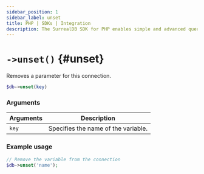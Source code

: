 ```yaml
---
sidebar_position: 1
sidebar_label: unset
title: PHP | SDKs | Integration
description: The SurrealDB SDK for PHP enables simple and advanced querying of a remote or embedded database.
---
```



# `->unset()` {#unset}

Removes a parameter for this connection.

```php title="Method Syntax"
$db->unset(key)
```

### Arguments
<table>
    <thead>
        <tr>
            <th colspan="2" scope="col">Arguments</th>
            <th colspan="2" scope="col">Description</th>
        </tr>
    </thead>  
    <tbody>
        <tr>
            <td colspan="2" scope="row" data-label="Arguments">
                <code>key</code>
                <Label label="required" />
            </td>
            <td colspan="2" scope="row" data-label="Description">
                Specifies the name of the variable.
            </td>
        </tr>
    </tbody>
</table>

### Example usage
```php
// Remove the variable from the connection
$db->unset('name');
```